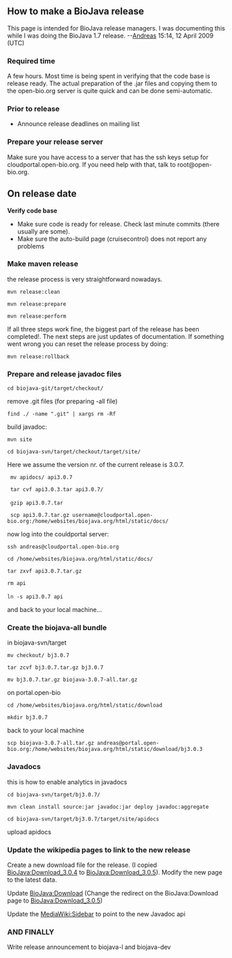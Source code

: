 ==How to make a BioJava release==

This page is intended for BioJava release managers. I was documenting this while I was doing the BioJava 1.7 release. --[[User:Andreas|Andreas]] 15:14, 12 April 2009 (UTC)

===Required time===
A few hours. Most time is being spent in verifying that the code base is release ready. The actual preparation of the .jar files and copying them to the open-bio.org server is quite quick and can be done semi-automatic.

===Prior to release===
* Announce release deadlines on mailing list

=== Prepare your release server ===

Make sure you have access to a server that has the ssh keys setup for cloudportal.open-bio.org. If you need help with that, talk to root@open-bio.org.

==On release date==

'''Verify code base'''

* Make sure code is ready for release. Check last minute commits (there usually are some).
* Make sure the auto-build page (cruisecontrol) does not report any problems

===Make maven release===

the release process is very straightforward nowadays. 

 mvn release:clean 

 mvn release:prepare 

 mvn release:perform

If all three steps work fine, the biggest part of the release has been completed!. The next steps are just updates of documentation. If something went wrong you can reset the release process by doing:

 mvn release:rollback

===Prepare and release javadoc files===

 cd biojava-git/target/checkout/

remove .git files  (for preparing -all file)

 find ./ -name ".git" | xargs rm -Rf

build javadoc:

 mvn site

 cd biojava-svn/target/checkout/target/site/

Here we assume the version nr. of the current release is 3.0.7.

  mv apidocs/ api3.0.7

  tar cvf api3.0.3.tar api3.0.7/
 
  gzip api3.0.7.tar

  scp api3.0.7.tar.gz username@cloudportal.open-bio.org:/home/websites/biojava.org/html/static/docs/

now log into the couldportal server:

 ssh andreas@cloudportal.open-bio.org

 cd /home/websites/biojava.org/html/static/docs/

 tar zxvf api3.0.7.tar.gz

 rm api
 
 ln -s api3.0.7 api

and back to your local machine...

=== Create the biojava-all bundle ===

in biojava-svn/target

 mv checkout/ bj3.0.7

 tar zcvf bj3.0.7.tar.gz bj3.0.7

 mv bj3.0.7.tar.gz biojava-3.0.7-all.tar.gz
 
on portal.open-bio

 cd /home/websites/biojava.org/html/static/download

 mkdir bj3.0.7

back to your local machine

 scp biojava-3.0.7-all.tar.gz andreas@portal.open-bio.org:/home/websites/biojava.org/html/static/download/bj3.0.3

=== Javadocs ===

this is how to enable analytics in javadocs

 cd biojava-svn/target/bj3.0.7/

 mvn clean install source:jar javadoc:jar deploy javadoc:aggregate

 cd biojava-svn/target/bj3.0.7/target/site/apidocs

upload apidocs

=== Update the wikipedia pages to link to the new release===

Create a new download file for the release. (I copied [[BioJava:Download_3.0.4]] to [[BioJava:Download_3.0.5]]). Modify the new page to the latest data.

Update [[BioJava:Download]] (Change the redirect on the BioJava:Download page to [[BioJava:Download_3.0.5]])

Update the [[MediaWiki:Sidebar]] to point to the new Javadoc api

=== AND FINALLY ===

Write release announcement to biojava-l and biojava-dev